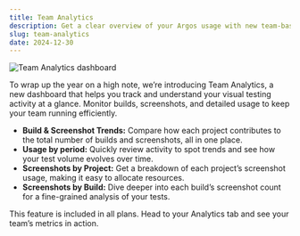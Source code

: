 ```yaml
---
title: Team Analytics
description: Get a clear overview of your Argos usage with new team-based charts and metrics.
slug: team-analytics
date: 2024-12-30
---
```


![Team Analytics dashboard](/assets/changelogs/team-analytics/dashboard.jpg)

To wrap up the year on a high note, we’re introducing Team Analytics, a new dashboard that helps you track and understand your visual testing activity at a glance. Monitor builds, screenshots, and detailed usage to keep your team running efficiently.

- **Build & Screenshot Trends:** Compare how each project contributes to the total number of builds and screenshots, all in one place.
- **Usage by period:** Quickly review activity to spot trends and see how your test volume evolves over time.
- **Screenshots by Project:** Get a breakdown of each project’s screenshot usage, making it easy to allocate resources.
- **Screenshots by Build:** Dive deeper into each build’s screenshot count for a fine-grained analysis of your tests.

This feature is included in all plans. Head to your Analytics tab and see your team’s metrics in action.
